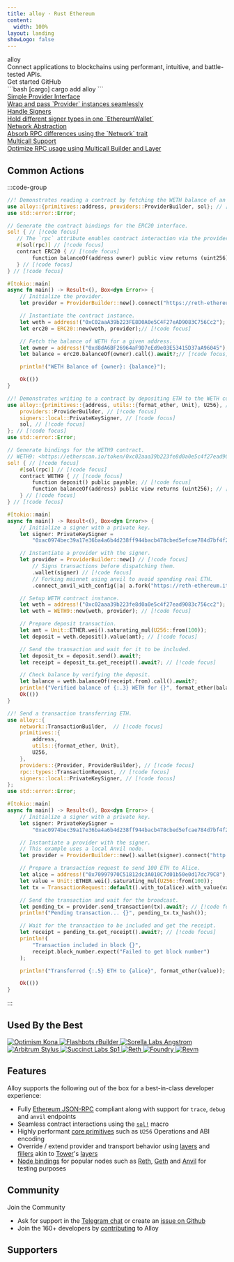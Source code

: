 ```yaml
---
title: alloy · Rust Ethereum
content:
  width: 100%
layout: landing
showLogo: false
---
```


 
<div className="max-w-[1120px] mx-auto vp-doc relative px-[24px] mb-[64px] mt-[32px] md:px-0 md:mb-[32px]">
  <div className="pt-[48px] max-sm:pt-0">
    <div className="max-sm:px-0 flex justify-between z-0 max-md:justify-center max-md:flex-col max-md:items-center max-md:space-y-6">
      <div className="space-y-8 max-w-[400px] flex flex-col items-start max-md:items-center">
        <div className="space-x-4 flex flex-row">
          <HomePage.Logo />
          <div className="font-semibold text-[72px] text-[#000000] max-sm:text-[54px] max-md:text-center dark:text-white">alloy</div>
        </div>
        <div className="font-regular text-[21px] max-sm:text-[18px] text-[#919193] max-md:text-center">Connect applications to blockchains using <span className="text-black dark:text-white">performant</span>, <span className="text-black dark:text-white">intuitive</span>, and <span className="text-black dark:text-white">battle-tested</span> APIs.</div>
        <div className="flex justify-center space-x-2">
          <HomePage.Button href="/introduction/getting-started" variant="accent">Get started</HomePage.Button>
          <HomePage.Button href="https://github.com/alloy-rs/alloy">GitHub</HomePage.Button>
        </div>
      </div>
        <div className="flex flex-col justify-between w-[440px] space-y-10 max-lg:w-[300px]">
        <div id="home-install" className="h-full">
        ```bash [cargo]
        cargo add alloy
        ```
        </div>
    </div>
  </div>
 
  <div className="flex justify-between flex-wrap mt-10">
      <div className="pr-2 w-1/4 max-lg:pb-3 max-sm:px-0 max-lg:w-1/2 max-sm:w-full z-0">
        <div className="relative w-full h-[168px] max-lg:h-[142px] overflow-hidden">
          <a href="/guides/rpc-provider-abstraction" className="hover:bg-black/2 dark:hover:bg-white/2 border-black/10 dark:border-white/10 border border-solid rounded-lg h-full px-5 py-6 absolute z-10 flex flex-col justify-between w-full vocs_Link vocs_Link_styleless">
            <div className="text-xl font-medium text-black dark:text-white">Simple Provider Interface</div>
            <div className="text-[17px] text-[#919193]">Wrap and pass `Provider` instances seamlessly</div>
          </a>
          <div className="absolute left-0 right-0 top-0 bottom-0 dark:bg-[#313136] opacity-20 z-0" />
          <div className="absolute left-0 right-0 top-0 bottom-0 backdrop-filter backdrop-blur-[2px] z-0" />
        </div>
      </div>
      <div className="pl-2 pr-2 max-sm:px-0 max-lg:pb-3 max-lg:pr-0 w-1/4 max-lg:w-1/2 max-sm:w-full z-0">
        <div className="relative w-full h-[168px] max-lg:h-[142px]">
          <a href="/guides/signers-vs-ethereum-wallet" className="hover:bg-black/2 dark:hover:bg-white/2 border-black/10 dark:border-white/10 border border-solid rounded-lg h-full px-5 py-6 absolute z-10 flex flex-col justify-between w-full vocs_Link vocs_Link_styleless">
            <div className="text-xl font-medium text-black dark:text-white">Handle Signers</div>
            <div className="text-[17px] text-[#919193]">Hold different signer types in one `EthereumWallet`</div>
          </a>
          <div className="absolute left-0 right-0 top-0 bottom-0 dark:bg-[#313136] opacity-20 z-0" />
          <div className="absolute left-0 right-0 top-0 bottom-0 backdrop-filter backdrop-blur-[2px] z-0" />
        </div>
      </div>
      <div className="pl-2 pr-2 max-lg:pb-3 max-sm:px-0 max-lg:pl-0 w-1/4 max-lg:w-1/2 max-sm:w-full z-0">
        <div className="relative w-full h-[168px] max-lg:h-[142px]">
          <a href="/guides/interacting-with-multiple-networks" className="hover:bg-black/2 dark:hover:bg-white/2 border-black/10 dark:border-white/10 border border-solid rounded-lg h-full px-5 py-6 absolute z-10 flex flex-col justify-between w-full vocs_Link vocs_Link_styleless">
            <div className="text-xl font-medium text-black dark:text-white">Network Abstraction</div>
            <div className="text-[17px] text-[#919193]">Absorb RPC differences using the `Network` trait</div>
          </a>
          <div className="absolute left-0 right-0 top-0 bottom-0 dark:bg-[#313136] opacity-20 z-0" />
          <div className="absolute left-0 right-0 top-0 bottom-0 backdrop-filter backdrop-blur-[2px] z-0" />
        </div>
      </div>
      <div className="pl-2 w-1/4 max-sm:px-0 max-lg:w-1/2 max-sm:w-full z-0">
        <div className="relative w-full h-[168px] max-lg:h-[142px]">
          <a href="/guides/multicall" className="hover:bg-black/2 dark:hover:bg-white/2 border-black/10 dark:border-white/10 border border-solid rounded-lg h-full px-5 py-6 absolute z-10 flex flex-col justify-between w-full vocs_Link vocs_Link_styleless">
            <div className="text-xl font-medium text-black dark:text-white">Multicall Support</div>
            <div className="text-[17px] text-[#919193]">Optimize RPC usage using Multicall Builder and Layer</div>
          </a>
          <div className="absolute left-0 right-0 top-0 bottom-0 dark:bg-[#313136] opacity-20 z-0" />
          <div className="absolute left-0 right-0 top-0 bottom-0 backdrop-filter backdrop-blur-[2px] z-0" />
        </div>
      </div>
    </div>
    </div>
</div>
<article className="vocs_Content max-w-5xl mx-auto">

# Common Actions

:::code-group

```rust showLineNumbers [read_contract.rs]
//! Demonstrates reading a contract by fetching the WETH balance of an address.
use alloy::{primitives::address, providers::ProviderBuilder, sol}; // [!code focus]
use std::error::Error;

// Generate the contract bindings for the ERC20 interface.
sol! { // [!code focus]
   // The `rpc` attribute enables contract interaction via the provider. // [!code focus]
   #[sol(rpc)] // [!code focus]
   contract ERC20 { // [!code focus]
        function balanceOf(address owner) public view returns (uint256); // [!code focus]
   } // [!code focus]
} // [!code focus]

#[tokio::main]
async fn main() -> Result<(), Box<dyn Error>> {
    // Initialize the provider.
    let provider = ProviderBuilder::new().connect("https://reth-ethereum.ithaca.xyz/rpc").await?; // [!code focus]

    // Instantiate the contract instance.
    let weth = address!("0xC02aaA39b223FE8D0A0e5C4F27eAD9083C756Cc2");
    let erc20 = ERC20::new(weth, provider);// [!code focus]

    // Fetch the balance of WETH for a given address.
    let owner = address!("0xd8dA6BF26964aF9D7eEd9e03E53415D37aA96045");
    let balance = erc20.balanceOf(owner).call().await?;// [!code focus]

    println!("WETH Balance of {owner}: {balance}");

    Ok(())
}
```

```rust showLineNumbers [write_contract.rs]
//! Demonstrates writing to a contract by depositing ETH to the WETH contract.
use alloy::{primitives::{address, utils::{format_ether, Unit}, U256}, // [!code focus]
    providers::ProviderBuilder, // [!code focus]
    signers::local::PrivateKeySigner, // [!code focus]
    sol, // [!code focus]
}; // [!code focus]
use std::error::Error;

// Generate bindings for the WETH9 contract.
// WETH9: <https://etherscan.io/token/0xc02aaa39b223fe8d0a0e5c4f27ead9083c756cc2>
sol! { // [!code focus]
    #[sol(rpc)] // [!code focus]
    contract WETH9 { // [!code focus]
        function deposit() public payable; // [!code focus]
        function balanceOf(address) public view returns (uint256); // [!code focus]
    } // [!code focus]
} // [!code focus]

#[tokio::main]
async fn main() -> Result<(), Box<dyn Error>> {
    // Initialize a signer with a private key.
    let signer: PrivateKeySigner =
        "0xac0974bec39a17e36ba4a6b4d238ff944bacb478cbed5efcae784d7bf4f2ff80".parse()?;

    // Instantiate a provider with the signer.
    let provider = ProviderBuilder::new() // [!code focus]
        // Signs transactions before dispatching them.
        .wallet(signer) // [!code focus]
        // Forking mainnet using anvil to avoid spending real ETH.
        .connect_anvil_with_config(|a| a.fork("https://reth-ethereum.ithaca.xyz/rpc"));

    // Setup WETH contract instance.
    let weth = address!("0xc02aaa39b223fe8d0a0e5c4f27ead9083c756cc2");
    let weth = WETH9::new(weth, provider); // [!code focus]

    // Prepare deposit transaction.
    let amt = Unit::ETHER.wei().saturating_mul(U256::from(100));
    let deposit = weth.deposit().value(amt); // [!code focus]

    // Send the transaction and wait for it to be included.
    let deposit_tx = deposit.send().await?;
    let receipt = deposit_tx.get_receipt().await?; // [!code focus]

    // Check balance by verifying the deposit.
    let balance = weth.balanceOf(receipt.from).call().await?;
    println!("Verified balance of {:.3} WETH for {}", format_ether(balance), receipt.from);
    Ok(())
}
```

```rust showLineNumbers [send_transaction.rs]
//! Send a transaction transferring ETH.
use alloy::{
    network::TransactionBuilder,  // [!code focus]
    primitives::{
        address,
        utils::{format_ether, Unit},
        U256,
    },
    providers::{Provider, ProviderBuilder}, // [!code focus]
    rpc::types::TransactionRequest, // [!code focus]
    signers::local::PrivateKeySigner, // [!code focus]
};
use std::error::Error;

#[tokio::main]
async fn main() -> Result<(), Box<dyn Error>> {
    // Initialize a signer with a private key.
    let signer: PrivateKeySigner =
        "0xac0974bec39a17e36ba4a6b4d238ff944bacb478cbed5efcae784d7bf4f2ff80".parse()?;

    // Instantiate a provider with the signer.
    // This example uses a local Anvil node.
    let provider = ProviderBuilder::new().wallet(signer).connect("http://localhost:8545").await?; // [!code focus]

    // Prepare a transaction request to send 100 ETH to Alice.
    let alice = address!("0x70997970C51812dc3A010C7d01b50e0d17dc79C8");
    let value = Unit::ETHER.wei().saturating_mul(U256::from(100));
    let tx = TransactionRequest::default().with_to(alice).with_value(value); // [!code focus]

    // Send the transaction and wait for the broadcast.
    let pending_tx = provider.send_transaction(tx).await?; // [!code focus]
    println!("Pending transaction... {}", pending_tx.tx_hash());

    // Wait for the transaction to be included and get the receipt.
    let receipt = pending_tx.get_receipt().await?; // [!code focus]
    println!(
        "Transaction included in block {}",
        receipt.block_number.expect("Failed to get block number")
    );

    println!("Transferred {:.5} ETH to {alice}", format_ether(value));

    Ok(())
}
```

:::

# Used By the Best

<div
  className="vocs_Sponsors_row grid grid-cols-4 gap-2 max-sm:grid-cols-2"
  style={{
    "--vocs_Sponsors_height": "96px",
  }}
>
  <a
    className="vocs_Sponsors_column vocs_Sponsors_sponsor vocs_Link vocs_Link_styleless"
    href="https://github.com/op-rs/kona"
    target="_blank"
    rel="noopener noreferrer"
  >
    <img
      className="vocs_Sponsors_image "
      src="/kona.png"
      alt="Optimism Kona"
      style={{
        height: "var(--vocs_Sponsors_height)",
        width: "100%",
        objectFit: "contain",
        filter: "none !important",
      }}
    />
  </a>
  <a
    className="vocs_Sponsors_column vocs_Sponsors_sponsor vocs_Link vocs_Link_styleless"
    href="https://github.com/flashbots/rbuilder"
    target="_blank"
    rel="noopener noreferrer"
  >
    <img
      className="vocs_Sponsors_image "
      src="/flashbots.png"
      alt="Flashbots rBuilder"
      style={{
        height: "var(--vocs_Sponsors_height)",
        width: "100%",
        objectFit: "contain",
        filter: "none !important",
      }}
    />
  </a>
  <a
    className="vocs_Sponsors_column vocs_Sponsors_sponsor vocs_Link vocs_Link_styleless"
    href="https://github.com/SorellaLabs/angstrom"
    target="_blank"
    rel="noopener noreferrer"
  >
    <img
      className="vocs_Sponsors_image "
      src="/sorella.png"
      alt="Sorella Labs Angstrom"
      style={{
        height: "var(--vocs_Sponsors_height)",
        width: "100%",
        objectFit: "contain",
        filter: "none !important",
      }}
    />
  </a>
  <a
    className="vocs_Sponsors_column vocs_Sponsors_sponsor vocs_Link vocs_Link_styleless"
    href="https://arbitrum.io/stylus"
    target="_blank"
    rel="noopener noreferrer"
  >
    <img
      className="vocs_Sponsors_image "
      src="/stylus.png"
      alt="Arbitrum Stylus"
      style={{
        height: "var(--vocs_Sponsors_height)",
        width: "100%",
        objectFit: "contain",
        filter: "none !important",
      }}
    />
  </a>
  <a
    className="vocs_Sponsors_column vocs_Sponsors_sponsor vocs_Link vocs_Link_styleless"
    href="https://github.com/succinctlabs/sp1"
    target="_blank"
    rel="noopener noreferrer"
  >
    <img
      className="vocs_Sponsors_image "
      src="/succinct.png"
      alt="Succinct Labs Sp1"
      style={{
        height: "var(--vocs_Sponsors_height)",
        width: "100%",
        objectFit: "contain",
        filter: "none !important",
      }}
    />
  </a>
  <a
    className="vocs_Sponsors_column vocs_Sponsors_sponsor vocs_Link vocs_Link_styleless"
    href="https://github.com/paradigmxyz/reth"
    target="_blank"
    rel="noopener noreferrer"
  >
    <img
      className="vocs_Sponsors_image "
      src="/reth.png"
      alt="Reth"
      style={{
        height: "var(--vocs_Sponsors_height)",
        width: "100%",
        objectFit: "contain",
        filter: "none !important",
      }}
    />
  </a>
  <a
    className="vocs_Sponsors_column vocs_Sponsors_sponsor vocs_Link vocs_Link_styleless"
    href="https://github.com/foundry-rs/foundry"
    target="_blank"
    rel="noopener noreferrer"
  >
    <img
      className="vocs_Sponsors_image "
      src="/foundry.png"
      alt="Foundry"
      style={{
        height: "var(--vocs_Sponsors_height)",
        width: "100%",
        objectFit: "contain",
        filter: "none !important",
      }}
    />
  </a>
  <a
    className="vocs_Sponsors_column vocs_Sponsors_sponsor vocs_Link vocs_Link_styleless"
    href="https://github.com/bluealloy/revm"
    target="_blank"
    rel="noopener noreferrer"
  >
    <img
      className="vocs_Sponsors_image "
      src="/revm.png"
      alt="Revm"
      style={{
        height: "var(--vocs_Sponsors_height)",
        width: "100%",
        objectFit: "contain",
        filter: "none !important",
      }}
    />
  </a>
</div>

# Features

Alloy supports the following out of the box for a best-in-class developer experience:

- Fully [Ethereum JSON-RPC](https://ethereum.github.io/execution-apis/docs/reference/json-rpc-api) compliant along with support for `trace`, `debug` and `anvil` endpoints
- Seamless contract interactions using the [`sol!`](/contract-interactions/using-sol!) macro
- Highly performant [core primitives](https://github.com/alloy-rs/core) such as `U256` Operations and ABI encoding
- Override / extend provider and transport behavior using [layers](/examples/layers/README) and [fillers](/rpc-providers/understanding-fillers) akin to [Tower](https://docs.rs/tower/latest/tower/)'s [layers](https://docs.rs/tower/latest/tower/trait.Layer.html)
- [Node bindings](https://docs.rs/alloy-node-bindings/latest/alloy_node_bindings/) for popular nodes such as [Reth](https://github.com/paradigmxyz/reth), [Geth](https://github.com/ethereum/go-ethereum) and [Anvil](https://book.getfoundry.sh/anvil/) for testing purposes

# Community

Join the Community

- Ask for support in the [Telegram chat](https://t.me/ethers_rs) or create an [issue on Github](https://github.com/alloy-rs/alloy/issues)
- Join the 160+ developers by [contributing](https://github.com/alloy-rs/alloy/blob/main/CONTRIBUTING.md) to Alloy

# Supporters

<Sponsors />
 
</article>
